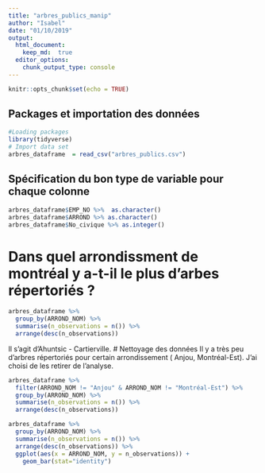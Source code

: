 ```yaml
---
title: "arbres_publics_manip"
author: "Isabel"
date: "01/10/2019"
output:
  html_document:
    keep_md:  true
  editor_options:
    chunk_output_type: console
---
```


```r
knitr::opts_chunk$set(echo = TRUE)
```


## Packages et importation des données

```r
#Loading packages
library(tidyverse)
# Import data set
arbres_dataframe  = read_csv("arbres_publics.csv")
```

## Spécification du bon type de variable pour chaque colonne

```r
arbres_dataframe$EMP_NO %>%  as.character()
arbres_dataframe$ARROND %>% as.character()
arbres_dataframe$No_civique %>% as.integer()
```

# Dans quel arrondissment de montréal y a-t-il le plus d'arbes répertoriés ?

```r
arbres_dataframe %>%
  group_by(ARROND_NOM) %>%
  summarise(n_observations = n()) %>%
  arrange(desc(n_observations)) 
```
Il s'agit d'Ahuntsic - Cartierville.
# Nettoyage des données
Il y a très peu d'arbres répertoriés pour certain arrondissement ( Anjou, Montréal-Est). J'ai choisi de les retirer de l'analyse.

```r
arbres_dataframe %>%
  filter(ARROND_NOM != "Anjou" & ARROND_NOM != "Montréal-Est") %>% 
  group_by(ARROND_NOM) %>%
  summarise(n_observations = n()) %>% 
  arrange(desc(n_observations))
```

```r
arbres_dataframe %>%
  group_by(ARROND_NOM) %>%
  summarise(n_observations = n()) %>%
  arrange(desc(n_observations)) %>%
  ggplot(aes(x = ARROND_NOM, y = n_observations)) + 
    geom_bar(stat="identity")
```

